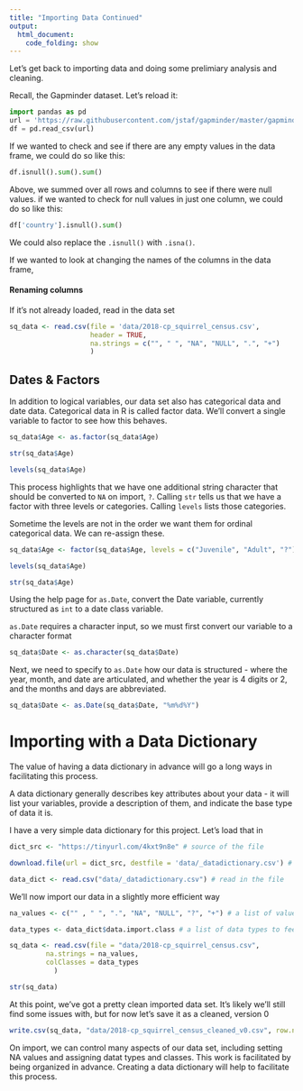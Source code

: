 ```yaml
---
title: "Importing Data Continued"
output:
  html_document:
    code_folding: show
---
```


Let's get back to importing data and doing some prelimiary analysis and cleaning.

Recall, the Gapminder dataset. Let's reload it:

```python
import pandas as pd
url = 'https://raw.githubusercontent.com/jstaf/gapminder/master/gapminder/gapminder.csv'
df = pd.read_csv(url)
```

If we wanted to check and see if there are any empty values in the data frame, we could do so like this:

```python
df.isnull().sum().sum()
```

Above, we summed over all rows and columns to see if there were null values. if we wanted to check for null values in just one column, we could do so like this:

```python
df['country'].isnull().sum()
```

We could also replace the `.isnull()` with `.isna()`.

If we wanted to look at changing the names of the columns in the data frame, 

#### Renaming columns



If it's not already loaded, read in the data set

```r
sq_data <- read.csv(file = 'data/2018-cp_squirrel_census.csv',
                    header = TRUE,
                    na.strings = c("", " ", "NA", "NULL", ".", "+")
                    )
```

## Dates & Factors

In addition to logical variables, our data set also has categorical data and date data. Categorical data in R is called factor data. We'll convert a single variable to factor to see how this behaves.

```r
sq_data$Age <- as.factor(sq_data$Age)

str(sq_data$Age)

levels(sq_data$Age)
```

This process highlights that we have one additional string character that should be converted to `NA` on import, `?`. Calling `str` tells us that we have a factor with three levels or categories. Calling `levels` lists those categories.

Sometime the levels are not in the order we want them for ordinal categorical data. We can re-assign these.

```r
sq_data$Age <- factor(sq_data$Age, levels = c("Juvenile", "Adult", "?"))

levels(sq_data$Age)

str(sq_data$Age)
```

:::exercise

Using the help page for `as.Date`, convert the Date variable, currently structured as `int` to a date class variable.

:::

:::solution

`as.Date` requires a character input, so we must first convert our variable to a character format

```r
sq_data$Date <- as.character(sq_data$Date)
```

Next, we need to specify to `as.Date` how our data is structured - where the year, month, and date are articulated, and whether the year is 4 digits or 2, and the months and days are abbreviated.

```r
sq_data$Date <- as.Date(sq_data$Date, "%m%d%Y")
```

:::

# Importing with a Data Dictionary

The value of having a data dictionary in advance will go a long ways in facilitating this process.

A data dictionary generally describes key attributes about your data - it will list your variables, provide a description of them, and indicate the base type of data it is.

I have a very simple data dictionary for this project. Let's load that in

```r
dict_src <- "https://tinyurl.com/4kxt9n8e" # source of the file

download.file(url = dict_src, destfile = 'data/_datadictionary.csv') # download and name the file

data_dict <- read.csv("data/_datadictionary.csv") # read in the file
```

We'll now import our data in a slightly more efficient way

```r
na_values <- c("" , " ", ".", "NA", "NULL", "?", "+") # a list of values to use for na.strings

data_types <- data_dict$data.import.class # a list of data types to feed to colClass

sq_data <- read.csv(file = "data/2018-cp_squirrel_census.csv",
         na.strings = na_values,
         colClasses = data_types
           )

str(sq_data)
```

At this point, we've got a pretty clean imported data set. It's likely we'll still find some issues with, but for now let's save it as a cleaned, version 0

```r
write.csv(sq_data, "data/2018-cp_squirrel_census_cleaned_v0.csv", row.names = FALSE)
```

:::summary

On import, we can control many aspects of our data set, including setting NA values and assigning datat types and classes. This work is facilitated by being organized in advance. Creating a data dictionary will help to facilitate this process.

:::